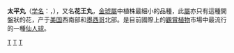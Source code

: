 {{unreferenced|time=2011-12-23T01:04:55+00:00}}
{{Speciesbox
| taxon = Echinocactus horizonthalonius
| image = Echinocactus horizonthalonius.jpg
| status = LC
| status_system = iucn3.1
| image_caption = 太平丸仙人球
| binomial_authority = [[Hildmann|Hildmann]]
}}
'''太平丸'''（[[学名|学名]]：''{{lang|la|Echinocactus horizonthalonius}}''，{{lang-en|Devil's-Head Cactus}}），又名'''花王丸'''，[[金琥屬|金琥屬]]中植株最細小的品種，此[[屬|屬]]亦只有這種開盤狀的花，产于[[美国|美国]]西南部和[[墨西哥|墨西哥]]北部。是目前國際上的[[觀賞植物|觀賞植物]]市場中最流行的一種[[仙人球|仙人球]]。

{{commons|Echinocactus horizonthalonius|太平丸}}
{{Taxonbar|from=Q141016}}

[[Category:金琥屬|T]]
[[Category:耐旱植物|T]]
[[Category:多肉植物|T]]